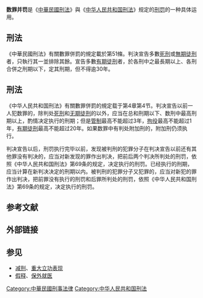 {{legal}}
{{大陸法系刑法}}
{{Unreferenced|time=2019-05-24T07:02:33+00:00}}
'''数罪并罚'''是《[[中華民國刑法|中華民國刑法]]》與《[[中华人民共和国刑法|中华人民共和国刑法]]》规定的[[刑罚|刑罚]]的一种具体运用。

=={{ROC}}刑法==
《中華民國刑法》有關數罪併罰的規定載於第51條。判決宣告多數[[死刑|死刑]]或[[無期徒刑|無期徒刑]]者，只執行其一並排除其餘。宣告多數[[有期徒刑|有期徒刑]]者，於各刑中之最長期以上、各刑合併之刑期以下，定其刑期，但不得逾30年。

=={{PRC}}刑法==
《中华人民共和国刑法》有關數罪併罰的規定载于第4章第4节。判决宣告以前一人犯数罪的，除判处[[死刑|死刑]]和[[無期徒刑|无期徒刑]]的以外，应当在总和刑期以下、数刑中最高刑期以上，酌情决定执行的刑期；但是[[管制_(刑罚)|管制]]最高不能超过3年，[[拘役|拘役]]最高不能超过1年，[[有期徒刑|有期徒刑]]最高不能超过20年。如果数罪中有判处附加刑的，附加刑仍须执行。

判决宣告以后，刑罚执行完毕以前，发现被判刑的犯罪分子在判决宣告以前还有其他罪没有判决的，应当对新发现的罪作出判决，把前后两个判决所判处的刑罚，依照《中华人民共和国刑法》第69条的规定，决定执行的刑罚。已经执行的刑期，应当计算在新判决决定的刑期以内。被判刑的犯罪分子又犯罪的，应当对新犯的罪作出判决，把前罪没有执行的刑罚和后罪所判处的刑罚，依照《中华人民共和国刑法》第69条的规定，决定执行的刑罚。

==参考文献==
{{Wikisource|中华人民共和国刑法}}
{{Reflist}}

== 外部链接 ==

== 参见 ==
{{Portal|法律}}
* [[减刑|减刑]]、[[重大立功表现|重大立功表现]]
* [[假释|假释]]、[[保外就医|保外就医]]
{{Law-stub}}
[[Category:中華民國刑事法律|Category:中華民國刑事法律]]
[[Category:中华人民共和国刑法|Category:中华人民共和国刑法]]